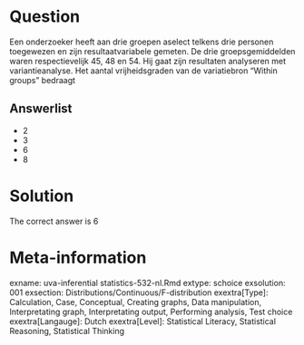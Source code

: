 Question
========

Een onderzoeker heeft aan drie groepen aselect telkens drie personen toegewezen en zijn resultaatvariabele gemeten. De drie groepsgemiddelden waren respectievelijk 45, 48 en 54. Hij gaat zijn resultaten analyseren met variantieanalyse. Het aantal vrijheidsgraden van de variatiebron "Within groups" bedraagt

Answerlist
----------
* 2
* 3
* 6
* 8

Solution
========

The correct answer is  6

Meta-information
================
exname: uva-inferential statistics-532-nl.Rmd
extype: schoice
exsolution: 001
exsection: Distributions/Continuous/F-distribution
exextra[Type]: Calculation, Case, Conceptual, Creating graphs, Data manipulation, Interpretating graph, Interpretating output, Performing analysis, Test choice
exextra[Langauge]: Dutch
exextra[Level]: Statistical Literacy, Statistical Reasoning, Statistical Thinking
